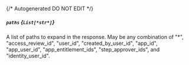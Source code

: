 {/* Autogenerated DO NOT EDIT  */}
##### `paths` *{`List[*str*]`}*
A list of paths to expand in the response. May be any combination of "\*", "access_review_id", "user_id", "created_by_user_id", "app_id", "app_user_id", "app_entitlement_ids", "step_approver_ids", and "identity_user_id".

